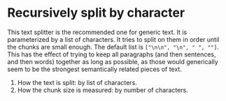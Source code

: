 # Recursively split by character

This text splitter is the recommended one for generic text. It is parameterized by a list of characters. It tries to split on them in order until the chunks are small enough. The default list is `["\n\n", "\n", " ", ""]`. This has the effect of trying to keep all paragraphs (and then sentences, and then words) together as long as possible, as those would generically seem to be the strongest semantically related pieces of text.

1. How the text is split: by list of characters.
2. How the chunk size is measured: by number of characters.


<Example/>
